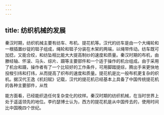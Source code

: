 ```yaml
---
---
---
```

title: 纺织机械的发展
---



秦汉时期，纺织机械主要有纺车、布机、提花机等。汉代的纺车是由一个大绳轮和一根插置纱锭的铤子组成，绳轮和铤子分装在木架的两端，以绳带传动。纺车既可加捻，又能合绞，和纺坠相比能大大提高制纱的速度和质量。秦汉时期的布机，由滕经轴、怀滚、马头、综片、蹑等主要部件和一个适于操作的机台组成。由于采用了机台和蹑，操作者有了一个比较好的工作条件，可用脚踏提综，腾出手来更快地投梭引纬和打纬，从而提高了织布的速度和质量。提花机是比一般布机更复杂的织机。据汉代王逸《机妇赋》记载，汉代的提花机已经基本上具备了中国传统提花机的各种主要部件，从性

能方面看，已经能织造任何复杂变化的纹样。秦汉时期的纺织机械，在当时世界上处于遥遥领先的地位。李约瑟博士认为，西方的提花机是从中国传去的，使用时间比中国晚四个世纪。